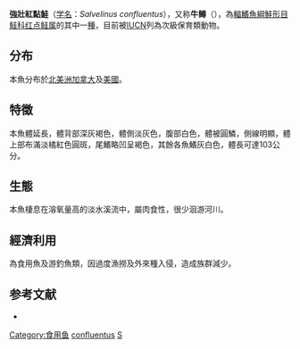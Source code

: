{{NoteTA|G1=LS}}
{{Speciesbox
| name = 強壯紅點鮭
| image = Flickr - Oregon Department of Fish & Wildlife - 024 bull trout sampling metolius hargrave odfw.jpg
| image_width = 250px
| status = VU
| status_system = IUCN3.1
| genus = Salvelinus
| species = confluentus
| authority = [[Suckley|Suckley]], 1859
| synonyms = *''Salmo confluentus''<br /><small>Suckley, 1859</small> 
}}

'''強壯紅點鮭'''（[[学名|学名]]：''Salvelinus confluentus''），又称'''牛鳟'''（{{lang-en|bull trout|link=yes}}），為[[輻鰭魚綱|輻鰭魚綱]][[鮭形目|鮭形目]][[鲑科|鲑科]][[红点鲑属|红点鲑属]]的其中一[[種|種]]，目前被[[IUCN|IUCN]]列為次級保育類動物。

==分布==
本魚分布於[[北美洲|北美洲]][[加拿大|加拿大]]及[[美國|美國]]。

==特徵==
本魚體延長，體背部深灰褐色，體側淡灰色，腹部白色，體被圓鱗，側線明顯，體上部布滿淡橘紅色圓斑，尾鰭略凹呈褐色，其餘各魚鰭灰白色，體長可達103公分。

==生態==
本魚棲息在溶氧量高的淡水溪流中，屬肉食性，很少洄游河川。

==經濟利用==
為食用魚及游釣魚類，因過度漁撈及外來種入侵，造成族群減少。

==参考文献==
*{{FishBase_species|genus=Salvelinus|species=confluentus|year=2011|month=12}}
{{Taxonbar|from=Q2429513}}

[[Category:食用鱼|Category:食用鱼]]
[[Category:紅點鮭屬|confluentus]]
[[Category:1859年描述的魚類|S]]

{{鮭形目小作品}}